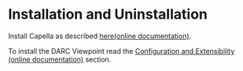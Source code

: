 <!--
  Copyright (c) 2021 THALES GLOBAL SERVICES.
  This program and the accompanying materials are made available under the
  terms of the Eclipse Public License 2.0 which is available at
  http://www.eclipse.org/legal/epl-2.0
  SPDX-License-Identifier: EPL-2.0

  Contributors:
       Thales - initial API and implementation
-->
=Installation and Uninstallation=

Install Capella as described [[../help/topic/org.polarsys.capella.ui.doc/html/Installation%20Guide/How%20to%20install%20Capella%20and%20Addons.html | here]]<span class="github-link">[[https://github.com/eclipse/capella/blob/master/doc/plugins/org.polarsys.capella.ui.doc/html/Installation%20Guide/How%20to%20install%20Capella%20and%20Addons.mediawiki |(online documentation)]]</span>.


To install the DARC Viewpoint read the [[../help/topic/org.polarsys.capella.ui.doc/html/Installation%20Guide/How%20to%20install%20Capella%20and%20Addons.html?#Configuration_and_Extensibility | Configuration and Extensibility]]
<span class="github-link">[[https://github.com/eclipse/capella/blob/master/doc/plugins/org.polarsys.capella.ui.doc/html/Installation%20Guide/How%20to%20install%20Capella%20and%20Addons.mediawiki#Configuration_and_Extensibility|(online documentation)]]</span> section.


